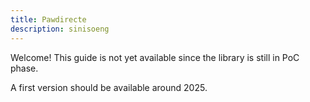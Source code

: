 ```yaml
---
title: Pawdirecte
description: sinisoeng
---
```


Welcome! This guide is not yet available since the library is still in PoC phase.

A first version should be available around 2025.

<Card title="Check the progress on GitHub" href="https://github.com/LiterateInk/Pawdirecte" />
